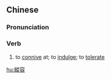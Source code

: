 {{also|纵容}}
==Chinese==
{{zh-forms|s=纵容}}

===Pronunciation===
{{zh-pron
|m=zòngróng
|c=zung3 jung4
|h=pfs=chiúng-yùng
|mn=qz,xm,zz:chhiòng-iông
|cat=v
}}

===Verb===
{{zh-verb}}

# to [[connive]] at; to [[indulge]]; to [[tolerate]]

[[hu:縱容]]